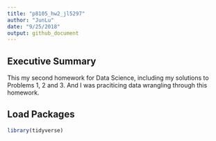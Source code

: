 ```yaml
---
title: "p8105_hw2_jl5297"
author: "JunLu"
date: "9/25/2018"
output: github_document
---
```

## Executive Summary
This my second homework for Data Science, including my solutions to Problems 1, 2 and 3. And I was praciticing data wrangling through this homework.

## Load Packages
```r
library(tidyverse)
```



